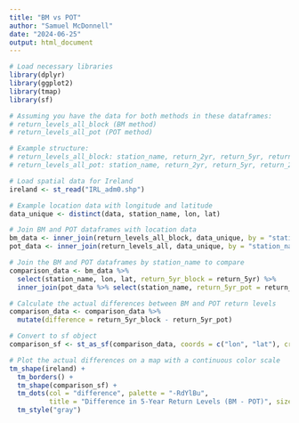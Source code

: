 ---
title: "BM vs POT"
author: "Samuel McDonnell"
date: "2024-06-25"
output: html_document
---

```{r}
# Load necessary libraries
library(dplyr)
library(ggplot2)
library(tmap)
library(sf)

# Assuming you have the data for both methods in these dataframes:
# return_levels_all_block (BM method)
# return_levels_all_pot (POT method)

# Example structure:
# return_levels_all_block: station_name, return_2yr, return_5yr, return_20yr, return_100yr
# return_levels_all_pot: station_name, return_2yr, return_5yr, return_20yr, return_100yr

# Load spatial data for Ireland
ireland <- st_read("IRL_adm0.shp")

# Example location data with longitude and latitude
data_unique <- distinct(data, station_name, lon, lat)

# Join BM and POT dataframes with location data
bm_data <- inner_join(return_levels_all_block, data_unique, by = "station_name")
pot_data <- inner_join(return_levels_all, data_unique, by = "station_name")

# Join the BM and POT dataframes by station_name to compare
comparison_data <- bm_data %>%
  select(station_name, lon, lat, return_5yr_block = return_5yr) %>%
  inner_join(pot_data %>% select(station_name, return_5yr_pot = return_5yr), by = "station_name")

# Calculate the actual differences between BM and POT return levels
comparison_data <- comparison_data %>%
  mutate(difference = return_5yr_block - return_5yr_pot)

# Convert to sf object
comparison_sf <- st_as_sf(comparison_data, coords = c("lon", "lat"), crs = 4326)

# Plot the actual differences on a map with a continuous color scale
tm_shape(ireland) +
  tm_borders() +
  tm_shape(comparison_sf) +
  tm_dots(col = "difference", palette = "-RdYlBu", 
          title = "Difference in 5-Year Return Levels (BM - POT)", size = 1, alpha = 0.9) +
  tm_style("gray")

```

